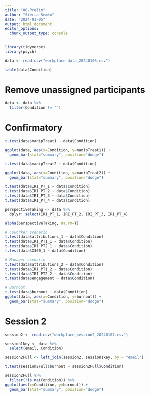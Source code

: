 ```yaml
---
title: "00-Prelim"
author: "Sierra Semko"
date: "2024-01-05"
output: html_document
editor_options: 
  chunk_output_type: console
---
```


```r
library(tidyverse)
library(psych)
```

```r
data <- read.csv("workplace-data_20240105.csv")
```

```r
table(data$Condition)
```

# Remove unassigned participants
```r
data <- data %>% 
  filter(Condition != "")
```

# Confirmatory
```r
t.test(data$manipTreat1 ~ data$Condition)

ggplot(data, aes(x=Condition, y=manipTreat1)) +
  geom_bar(stat="summary", position="dodge")

t.test(data$manipTreat2 ~ data$Condition)

ggplot(data, aes(x=Condition, y=manipTreat2)) +
  geom_bar(stat="summary", position="dodge")

t.test(data$IRI_PT_1 ~ data$Condition)
t.test(data$IRI_PT_2 ~ data$Condition)
t.test(data$IRI_PT_3 ~ data$Condition)
t.test(data$IRI_PT_4 ~ data$Condition)

perspectiveTaking <- data %>% 
  dplyr::select(IRI_PT_1, IRI_PT_2, IRI_PT_3, IRI_PT_4)

alpha(perspectiveTaking, na.rm=T)

# Coworker scenario
t.test(data$attributions_1 ~ data$Condition)
t.test(data$IRI_PT1_1 ~ data$Condition)
t.test(data$IRI_PT2_1 ~ data$Condition)
t.test(data$X360_1 ~ data$Condition)

# Manager scenario
t.test(data$attributions_2 ~ data$Condition)
t.test(data$IRI_PT1_2 ~ data$Condition)
t.test(data$IRI_PT2_2 ~ data$Condition)
t.test(data$engagement ~ data$Condition)

# Burnout
t.test(data$burnout ~ data$Condition)
ggplot(data, aes(x=Condition, y=burnout)) +
  geom_bar(stat="summary", position="dodge")
```

# Session 2
```r
session2 <- read.csv("workplace_session2_20240107.csv")
```

```r
session1key <- data %>% 
  select(email, Condition)
```

```r
session2Full <- left_join(session2, session1key, by = "email")
```

```r
t.test(session2Full$burnout ~ session2Full$Condition)

session2Full %>% 
  filter(!is.na(Condition)) %>% 
ggplot(aes(x=Condition, y=burnout)) +
  geom_bar(stat="summary", position="dodge")
```

